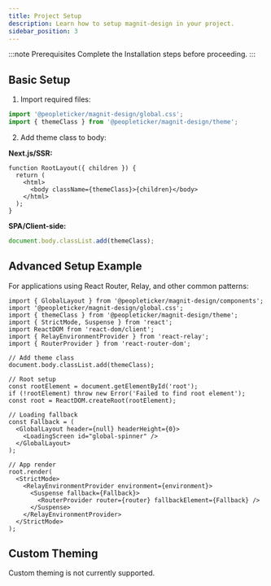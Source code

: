 ```yaml
---
title: Project Setup
description: Learn how to setup magnit-design in your project.
sidebar_position: 3
---
```



:::note Prerequisites Complete the Installation steps before proceeding. :::

## Basic Setup

1. Import required files:

```ts
import '@peopleticker/magnit-design/global.css';
import { themeClass } from '@peopleticker/magnit-design/theme';
```

2. Add theme class to body:

**Next.js/SSR:**

```tsx
function RootLayout({ children }) {
  return (
    <html>
      <body className={themeClass}>{children}</body>
    </html>
  );
}
```

**SPA/Client-side:**

```ts
document.body.classList.add(themeClass);
```

## Advanced Setup Example

For applications using React Router, Relay, and other common patterns:

```tsx
import { GlobalLayout } from '@peopleticker/magnit-design/components';
import '@peopleticker/magnit-design/global.css';
import { themeClass } from '@peopleticker/magnit-design/theme';
import { StrictMode, Suspense } from 'react';
import ReactDOM from 'react-dom/client';
import { RelayEnvironmentProvider } from 'react-relay';
import { RouterProvider } from 'react-router-dom';

// Add theme class
document.body.classList.add(themeClass);

// Root setup
const rootElement = document.getElementById('root');
if (!rootElement) throw new Error('Failed to find root element');
const root = ReactDOM.createRoot(rootElement);

// Loading fallback
const Fallback = (
  <GlobalLayout header={null} headerHeight={0}>
    <LoadingScreen id="global-spinner" />
  </GlobalLayout>
);

// App render
root.render(
  <StrictMode>
    <RelayEnvironmentProvider environment={environment}>
      <Suspense fallback={Fallback}>
        <RouterProvider router={router} fallbackElement={Fallback} />
      </Suspense>
    </RelayEnvironmentProvider>
  </StrictMode>
);
```

## Custom Theming

<CalloutMessage status="warning" width="full">
  Custom theming is not currently supported.
</CalloutMessage>
